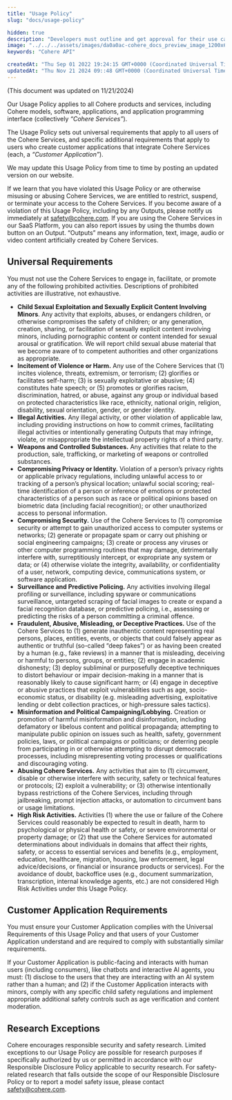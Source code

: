 ```yaml
---
title: "Usage Policy"
slug: "docs/usage-policy"

hidden: true
description: "Developers must outline and get approval for their use case to access the Cohere API, understanding the models and limitations. They should refer to model cards for detailed information and document potential harms of their application. Certain use cases, such as violence, hate speech, fraud, and privacy violations, are strictly prohibited."
image: "../../../assets/images/da0a0ac-cohere_docs_preview_image_1200x630_copy.jpg"  
keywords: "Cohere API"

createdAt: "Thu Sep 01 2022 19:24:15 GMT+0000 (Coordinated Universal Time)"
updatedAt: "Thu Nov 21 2024 09::48 GMT+0000 (Coordinated Universal Time)"
---
```

(This document was updated on 11/21/2024)

Our Usage Policy applies to all Cohere products and services, including Cohere models, software, applications, and application programming interface (collectively *“Cohere Services”*). 

The Usage Policy sets out universal requirements that apply to all users of the Cohere Services, and specific additional requirements that apply to users who create customer applications that integrate Cohere Services (each, a *“Customer Application”*). 

We may update this Usage Policy from time to time by posting an updated version on our website.  

If we learn that you have violated this Usage Policy or are otherwise misusing or abusing Cohere Services, we are entitled to restrict, suspend, or terminate your access to the Cohere Services. If you become aware of a violation of this Usage Policy, including by any Outputs, please notify us immediately at safety@cohere.com. If you are using the Cohere Services in our SaaS Platform, you can also report issues by using the thumbs down button on an Output.  “Outputs” means any information, text, image, audio or video content artificially created by Cohere Services.

## Universal Requirements

You must not use the Cohere Services to engage in, facilitate, or promote any of the following prohibited activities. Descriptions of prohibited activities are illustrative, not exhaustive.  

- **Child Sexual Exploitation and Sexually Explicit Content Involving Minors**. Any activity that exploits, abuses, or endangers children, or otherwise compromises the safety of children; or any generation, creation, sharing, or facilitation of sexually explicit content involving minors, including pornographic content or content intended for sexual arousal or gratification. We will report child sexual abuse material that we become aware of to competent authorities and other organizations as appropriate.
- **Incitement of Violence or Harm.** Any use of the Cohere Services that (1) incites violence, threats, extremism, or terrorism; (2) glorifies or facilitates self-harm; (3) is sexually exploitative or abusive; (4) constitutes hate speech; or (5) promotes or glorifies racism, discrimination, hatred, or abuse, against any group or individual based on protected characteristics like race, ethnicity, national origin, religion, disability, sexual orientation, gender, or gender identity.
- **Illegal Activities.** Any illegal activity, or other violation of applicable law, including providing instructions on how to commit crimes, facilitating illegal activities or intentionally generating Outputs that may infringe, violate, or misappropriate the intellectual property rights of a third party.
- **Weapons and Controlled Substances.** Any activities that relate to the production, sale, trafficking, or marketing of weapons or controlled substances.
- **Compromising Privacy or Identity.** Violation of a person’s privacy rights or applicable privacy regulations, including unlawful access to or tracking of a person’s physical location; unlawful social scoring; real-time identification of a person or inference of emotions or protected characteristics of a person such as race or political opinions based on biometric data (including facial recognition);  or other unauthorized access to personal information.
- **Compromising Security.** Use of the Cohere Services to (1) compromise security or attempt to gain unauthorized access to computer systems or networks; (2) generate or propagate spam or carry out phishing or social engineering campaigns; (3) create or process any viruses or other computer programming routines that may damage, detrimentally interfere with, surreptitiously intercept, or expropriate any system or data; or (4) otherwise violate the integrity, availability, or confidentiality of a user, network, computing device, communications system, or software application. 
- **Surveillance and Predictive Policing.** Any activities involving illegal profiling or surveillance, including spyware or communications surveillance, untargeted scraping of facial images to create or expand a facial recognition database, or predictive policing, i.e., assessing or predicting the risks of a person committing a criminal offence.
- **Fraudulent, Abusive, Misleading, or Deceptive Practices.** Use of the Cohere Services to (1) generate inauthentic content representing real persons, places, entities, events, or objects that could falsely appear as authentic or truthful (so-called “deep fakes”) or as having been created by a human (e.g., fake reviews) in a manner that is misleading, deceiving or harmful to persons, groups, or entities; (2) engage in academic dishonesty; (3) deploy subliminal or purposefully deceptive techniques to distort behaviour or impair decision-making in a manner that is reasonably likely to cause significant harm; or (4) engage in deceptive or abusive practices that exploit vulnerabilities such as age, socio-economic status, or disability (e.g. misleading advertising, exploitative lending or debt collection practices, or high-pressure sales tactics).
- **Misinformation and Political Campaigning/Lobbying.** Creation or promotion of harmful misinformation and disinformation, including defamatory or libelous content and political propaganda; attempting to manipulate public opinion on issues such as health, safety, government policies, laws, or political campaigns or politicians; or deterring people from participating in or otherwise attempting to disrupt democratic processes, including misrepresenting voting processes or qualifications and discouraging voting. 
- **Abusing Cohere Services.** Any activities that aim to (1) circumvent, disable or otherwise interfere with security, safety or technical features or protocols; (2) exploit a vulnerability; or (3) otherwise intentionally bypass restrictions of the Cohere Services, including through jailbreaking, prompt injection attacks, or automation to circumvent bans or usage limitations.
- **High Risk Activities.** Activities (1) where the use or failure of the Cohere Services could reasonably be expected to result in death, harm to psychological or physical health or safety, or severe environmental or property damage; or (2) that use the Cohere Services for automated determinations about individuals in domains that affect their rights, safety, or access to essential services and benefits (e.g., employment, education, healthcare, migration, housing, law enforcement, legal advice/decisions, or financial or insurance products or services). For the avoidance of doubt, backoffice uses (e.g., document summarization, transcription, internal knowledge agents, etc.) are not considered High Risk Activities under this Usage Policy.

## Customer Application Requirements

You must ensure your Customer Application complies with the Universal Requirements of this Usage Policy and that users of your Customer Application understand and are required to comply with substantially similar requirements.

If your Customer Application is public-facing and interacts with human users (including consumers), like chatbots and interactive AI agents, you must: (1) disclose to the users that they are interacting with an AI system rather than a human; and (2) if the Customer Application interacts with minors, comply with any specific child safety regulations and implement appropriate additional safety controls such as age verification and content moderation.

## Research Exceptions 
Cohere encourages responsible security and safety research. Limited exceptions to our Usage Policy are possible for research purposes if specifically authorized by us or permitted in accordance with our Responsible Disclosure Policy applicable to security research. For safety-related research that falls outside the scope of our Responsible Disclosure Policy or to report a model safety issue, please contact safety@cohere.com.  
